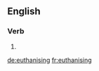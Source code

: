 ==English==

===Verb===
{{head|en}}

# {{present participle of|euthanise}}

[[de:euthanising]]
[[fr:euthanising]]